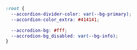 ```css
:root {
  --accordion-divider-color: var(--bg-primary);
  --accordion-color_extra: #414141;

  --accrodion-bg: #fff;
  --accrodion-bg_disabled: var(--bg-info);
}
```
